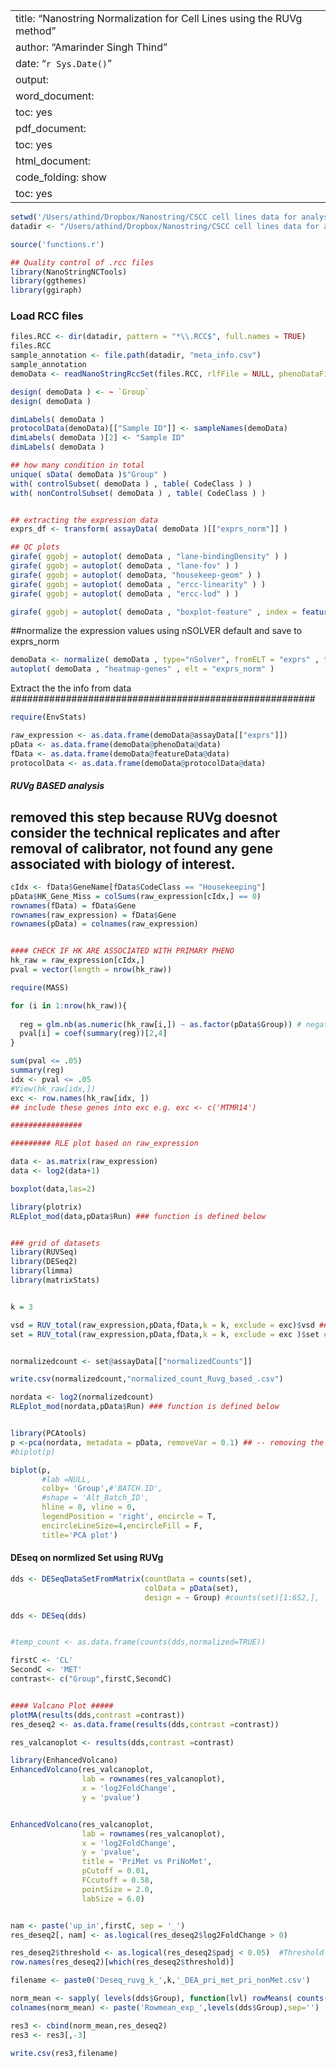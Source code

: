 
---
title: "Nanostring Normalization for Cell Lines using the RUVg method"
author: "Amarinder Singh Thind"
date: "`r Sys.Date()`"
output:
  word_document:
    toc: yes
  pdf_document:
    toc: yes
  html_document:
    code_folding: show
    toc: yes
---
```{r}

setwd('/Users/athind/Dropbox/Nanostring/CSCC cell lines data for analysis/progression_panel/')
datadir <- "/Users/athind/Dropbox/Nanostring/CSCC cell lines data for analysis/progression_panel"
```

##################################
```{r}
source('functions.r')

## Quality control of .rcc files
library(NanoStringNCTools)
library(ggthemes)
library(ggiraph)
```
### Load RCC files 

```{r}
files.RCC <- dir(datadir, pattern = "*\\.RCC$", full.names = TRUE)
files.RCC
sample_annotation <- file.path(datadir, "meta_info.csv")
sample_annotation
demoData <- readNanoStringRccSet(files.RCC, rlfFile = NULL, phenoDataFile = sample_annotation, phenoDataRccColName = "RCC")

design( demoData ) <- ~ `Group`
design( demoData )

dimLabels( demoData )
protocolData(demoData)[["Sample ID"]] <- sampleNames(demoData)
dimLabels( demoData )[2] <- "Sample ID"
dimLabels( demoData )

## how many condition in total 
unique( sData( demoData )$"Group" )
with( controlSubset( demoData ) , table( CodeClass ) )
with( nonControlSubset( demoData ) , table( CodeClass ) )


## extracting the expression data
exprs_df <- transform( assayData( demoData )[["exprs_norm"]] )

## QC plots 
girafe( ggobj = autoplot( demoData , "lane-bindingDensity" ) )
girafe( ggobj = autoplot( demoData , "lane-fov" ) )
girafe( ggobj = autoplot( demoData, "housekeep-geom" ) ) 
girafe( ggobj = autoplot( demoData , "ercc-linearity" ) )
girafe( ggobj = autoplot( demoData , "ercc-lod" ) )

girafe( ggobj = autoplot( demoData , "boxplot-feature" , index = featureNames(demoData)[3] , elt = "exprs" ) )
```


##normalize the expression values using nSOLVER default and save to exprs_norm

```{r}
demoData <- normalize( demoData , type="nSolver", fromELT = "exprs" , toELT = "exprs_norm" )
autoplot( demoData , "heatmap-genes" , elt = "exprs_norm" )

```
Extract the the info from data
#######################################################
```{r}
require(EnvStats)

raw_expression <- as.data.frame(demoData@assayData[["exprs"]])
pData <- as.data.frame(demoData@phenoData@data)
fData <- as.data.frame(demoData@featureData@data)
protocolData <- as.data.frame(demoData@protocolData@data)
```

##### RUVg BASED analysis
## removed this step because RUVg doesnot consider the technical replicates and after removal of calibrator, not found any gene associated with biology of interest.

```{r}
cIdx <- fData$GeneName[fData$CodeClass == "Housekeeping"]
pData$HK_Gene_Miss = colSums(raw_expression[cIdx,] == 0)
rownames(fData) = fData$Gene
rownames(raw_expression) = fData$Gene
rownames(pData) = colnames(raw_expression)


#### CHECK IF HK ARE ASSOCIATED WITH PRIMARY PHENO
hk_raw = raw_expression[cIdx,]
pval = vector(length = nrow(hk_raw))

require(MASS)

for (i in 1:nrow(hk_raw)){
  
  reg = glm.nb(as.numeric(hk_raw[i,]) ~ as.factor(pData$Group)) # negative binomial 
  pval[i] = coef(summary(reg))[2,4]
}

sum(pval <= .05)
summary(reg)
idx <- pval <= .05
#View(hk_raw[idx,])
exc <- row.names(hk_raw[idx, ])
## include these genes into exc e.g. exc <- c('MTMR14') 

################

######### RLE plot based on raw_expression

data <- as.matrix(raw_expression)
data <- log2(data+1)

boxplot(data,las=2)

library(plotrix)
RLEplot_mod(data,pData$Run) ### function is defined below


### grid of datasets
library(RUVSeq)
library(DESeq2)
library(limma)
library(matrixStats)


k = 3

vsd = RUV_total(raw_expression,pData,fData,k = k, exclude = exc)$vsd ## put exclude if there any hk associated with biology of interest 
set = RUV_total(raw_expression,pData,fData,k = k, exclude = exc )$set # ,exclude = exc


normalizedcount <- set@assayData[["normalizedCounts"]]

write.csv(normalizedcount,"normalized_count_Ruvg_based_.csv")

nordata <- log2(normalizedcount)
RLEplot_mod(nordata,pData$Run) ### function is defined below


library(PCAtools)
p <-pca(nordata, metadata = pData, removeVar = 0.1) ## -- removing the lower 10% of variables based on variance
#biplot(p)

biplot(p,
       #lab =NULL,
       colby= 'Group',#'BATCH.ID',
       #shape = 'Alt_Batch_ID',
       hline = 0, vline = 0,
       legendPosition = 'right', encircle = T, 
       encircleLineSize=4,encircleFill = F,
       title='PCA plot')
```


#### DEseq on normlized Set using RUVg

```{r}

dds <- DESeqDataSetFromMatrix(countData = counts(set),
                              colData = pData(set),
                              design = ~ Group) #counts(set)[1:652,],

dds <- DESeq(dds)


#temp_count <- as.data.frame(counts(dds,normalized=TRUE))

firstC <- 'CL'
SecondC <- 'MET'
contrast<- c("Group",firstC,SecondC)


#### Valcano Plot #####
plotMA(results(dds,contrast =contrast))
res_deseq2 <- as.data.frame(results(dds,contrast =contrast))

res_valcanoplot <- results(dds,contrast =contrast)

library(EnhancedVolcano)
EnhancedVolcano(res_valcanoplot,
                lab = rownames(res_valcanoplot),
                x = 'log2FoldChange',
                y = 'pvalue')


EnhancedVolcano(res_valcanoplot,
                lab = rownames(res_valcanoplot),
                x = 'log2FoldChange',
                y = 'pvalue',
                title = 'PriMet vs PriNoMet',
                pCutoff = 0.01,
                FCcutoff = 0.58,
                pointSize = 2.0,
                labSize = 6.0)


nam <- paste('up_in',firstC, sep = '_')
res_deseq2[, nam] <- as.logical(res_deseq2$log2FoldChange > 0)

res_deseq2$threshold <- as.logical(res_deseq2$padj < 0.05)  #Threshold defined earlier
row.names(res_deseq2)[which(res_deseq2$threshold)]

filename <- paste0('Deseq_ruvg_k_',k,'_DEA_pri_met_pri_nonMet.csv')

norm_mean <- sapply( levels(dds$Group), function(lvl) rowMeans( counts(dds,normalized=TRUE)[,dds$Group == lvl, drop=F] ) )
colnames(norm_mean) <- paste('Rowmean_exp_',levels(dds$Group),sep='')

res3 <- cbind(norm_mean,res_deseq2)
res3 <- res3[,-3]

write.csv(res3,filename)

```
